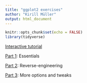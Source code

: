 ```yaml
---
title: "ggplot2 exercises"
author: "Kirill Müller"
output: html_document
---
```


```r
knitr::opts_chunk$set(echo = FALSE)
library(tidyverse)
```

[Interactive tutorial](http://krlmlr-shiny-zhr.westeurope.cloudapp.azure.com/ggplot2)

[Part 1](ggplot2-1.html): Essentials

[Part 2](ggplot2-2.html): Reverse-engineering

[Part 3](ggplot2-3.html): More options and tweaks
